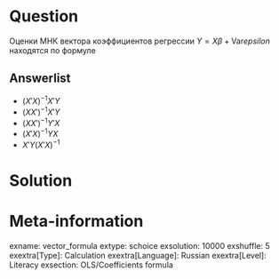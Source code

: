 Question
========
Оценки МНК вектора коэффициентов регрессии $Y=X\beta + \mathrm{Var}epsilon$
находятся по формуле

Answerlist
----------
* $(X'X)^{-1}X'Y$
* $(XX')^{-1}X'Y$
* $(XX')^{-1}Y'X$
* $(X'X)^{-1}YX$
* $X'Y(X'X)^{-1}$


Solution
========

Meta-information
================
exname: vector_formula
extype: schoice
exsolution: 10000
exshuffle: 5
exextra[Type]: Calculation
exextra[Language]: Russian
exextra[Level]: Literacy
exsection: OLS/Coefficients formula